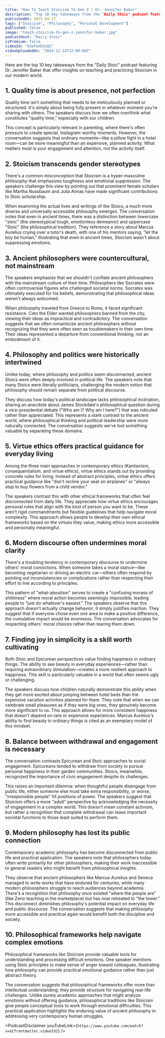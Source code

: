 ```yaml
---
title: "How To Teach Stoicism To Gen Z | Dr. Jennifer Baker"
description: "Top 10 key takeaways from the "Daily Stoic" podcast featuring Dr. Jennifer Baker that offer insights on teaching and practicing Stoicism in our modern world."
publishedAt: 2025-04-17
tags: ["Stoicism", "Philosophy", "Personal Development"]
published: false
image: "teach-stoicism-to-gen-z-jennifer-baker.jpg"
podcastHost: "Daily Stoic"
isPremium: false
videoId: "OJmfeH5XsOI"
videoUploadedAt: "2024-11-14T12:00:00Z"
---
```



<PodcastSummaryPageLayout frontmatter={frontmatter}>

Here are the top 10 key takeaways from the "Daily Stoic" podcast featuring Dr. Jennifer Baker that offer insights on teaching and practicing Stoicism in our modern world.

## 1. Quality time is about presence, not perfection

Quality time isn't something that needs to be meticulously planned or structured. It's simply about being fully present in whatever moment you're sharing with others. The speakers discuss how we often overthink what constitutes "quality time," especially with our children.

This concept is particularly relevant in parenting, where there's often pressure to create special, Instagram-worthy moments. However, the conversation suggests that ordinary moments—like a pillow fight in a hotel room—can be more meaningful than an expensive, planned activity. What matters most is your engagement and attention, not the activity itself.

## 2. Stoicism transcends gender stereotypes

There's a common misconception that Stoicism is a hyper-masculine philosophy that emphasizes toughness and emotional suppression. The speakers challenge this view by pointing out that prominent female scholars like Martha Nussbaum and Julia Annas have made significant contributions to Stoic scholarship.

When examining the actual lives and writings of the Stoics, a much more diverse and universally accessible philosophy emerges. The conversation notes that even in ancient times, there was a distinction between lowercase "stoic" (the stereotypical tough, emotionless demeanor) and uppercase "Stoic" (the philosophical tradition). They reference a story about Marcus Aurelius crying over a tutor's death, with one of his mentors saying, "let the boy be human," illustrating that even in ancient times, Stoicism wasn't about suppressing emotions.

## 3. Ancient philosophers were countercultural, not mainstream

The speakers emphasize that we shouldn't conflate ancient philosophers with the mainstream culture of their time. Philosophers like Socrates were often controversial figures who challenged societal norms. Socrates was ultimately executed for his beliefs, demonstrating that philosophical ideas weren't always welcomed.

When philosophy traveled from Greece to Rome, it faced significant resistance. Cato the Elder wanted philosophers banned from the city, viewing their ideas as impractical and contradictory. The conversation suggests that we often romanticize ancient philosophers without recognizing that they were often seen as troublemakers in their own time. Their ideas represented a departure from conventional thinking, not an embodiment of it.

## 4. Philosophy and politics were historically intertwined

Unlike today, where philosophy and politics seem disconnected, ancient Stoics were often deeply involved in political life. The speakers note that many Stoics were literally politicians, challenging the modern notion that philosophy should remain separate from political discourse.

They discuss how today's political landscape lacks philosophical inclination, sharing an anecdote about James Stockdale's philosophical question during a vice-presidential debate ("Who am I? Why am I here?") that was ridiculed rather than appreciated. This represents a stark contrast to the ancient world, where philosophical thinking and political leadership were more naturally connected. The conversation suggests we've lost something valuable by separating these domains.

## 5. Virtue ethics offers practical guidance for everyday living

Among the three main approaches in contemporary ethics (Kantianism, consequentialism, and virtue ethics), virtue ethics stands out by providing concrete rules for living. Instead of abstract principles, virtue ethics offers practical guidance like "don't recline your seat on airplanes" or "always stop to buy flowers from a child vendor."

The speakers contrast this with other ethical frameworks that often feel disconnected from daily life. They appreciate how virtue ethics encourages personal rules that align with the kind of person you want to be. These aren't rigid commandments but flexible guidelines that help navigate moral complexity. This approach allows people to develop their own ethical frameworks based on the virtues they value, making ethics more accessible and personally meaningful.

## 6. Modern discourse often undermines moral clarity

There's a troubling tendency in contemporary discourse to undermine others' moral convictions. When someone takes a moral stance—like becoming vegetarian or driving an electric car—others often respond by pointing out inconsistencies or complications rather than respecting their effort to live according to principles.

This pattern of "what-aboutism" serves to create a "confusing morass of shittiness" where moral action becomes seemingly impossible, leading people to "just do whatever's easiest." The speakers observe that this approach doesn't actually change behavior; it simply justifies inaction. They suggest that if everyone chose even one area to make a positive difference, the cumulative impact would be enormous. The conversation advocates for respecting others' moral choices rather than tearing them down.

## 7. Finding joy in simplicity is a skill worth cultivating

Both Stoic and Epicurean perspectives value finding happiness in ordinary things. The ability to see beauty in everyday experiences—rather than requiring extraordinary stimulation—creates a more resilient approach to happiness. This skill is particularly valuable in a world that often seems ugly or challenging.

The speakers discuss how children naturally demonstrate this ability when they get more excited about jumping between hotel beds than the expensive vacation activities planned for them. They note that when we can celebrate small pleasures as if they were big ones, they genuinely become more significant to us. This approach allows for more consistent happiness that doesn't depend on rare or expensive experiences. Marcus Aurelius's ability to find beauty in ordinary things is cited as an exemplary model of this mindset.

## 8. Balance between withdrawal and engagement is necessary

The conversation contrasts Epicurean and Stoic approaches to social engagement. Epicureans tended to withdraw from society to pursue personal happiness in their garden communities. Stoics, meanwhile, recognized the importance of civic engagement despite its challenges.

This raises an important dilemma: when thoughtful people disengage from public life, either someone else must take extra responsibility, or worse, "irresponsible people" fill positions of power. The speakers suggest that Stoicism offers a more "adult" perspective by acknowledging the necessity of engagement in a complex world. This doesn't mean constant activism, but rather a recognition that complete withdrawal can leave important societal functions to those least suited to perform them.

## 9. Modern philosophy has lost its public connection

Contemporary academic philosophy has become disconnected from public life and practical application. The speakers note that philosophers today often write primarily for other philosophers, making their work inaccessible to general readers who might benefit from philosophical insights.

They observe that ancient philosophers like Marcus Aurelius and Seneca managed to write works that have endured for centuries, while many modern philosophers struggle to reach audiences beyond academia. There's a recognition that philosophy once existed "where the people are" (like Zeno teaching in the marketplace) but has now retreated to "the tower." This disconnect diminishes philosophy's potential impact on everyday life and public discourse. The conversation suggests that making philosophy more accessible and practical again would benefit both the discipline and society.

## 10. Philosophical frameworks help navigate complex emotions

Philosophical frameworks like Stoicism provide valuable tools for understanding and processing difficult emotions. One speaker mentions using Stoic principles to make sense of anger toward colleagues, illustrating how philosophy can provide practical emotional guidance rather than just abstract theory.

The conversation suggests that philosophical frameworks offer more than intellectual understanding; they provide structure for navigating real-life challenges. Unlike purely academic approaches that might analyze emotions without offering guidance, philosophical traditions like Stoicism give people conceptual tools to work through emotional difficulties. This practical application highlights the enduring value of ancient philosophy in addressing very contemporary human struggles.

<PodcastDisclaimer
  youTubeLink={`https://www.youtube.com/watch?v=${frontmatter.videoId}`}
/>

</PodcastSummaryPageLayout>
